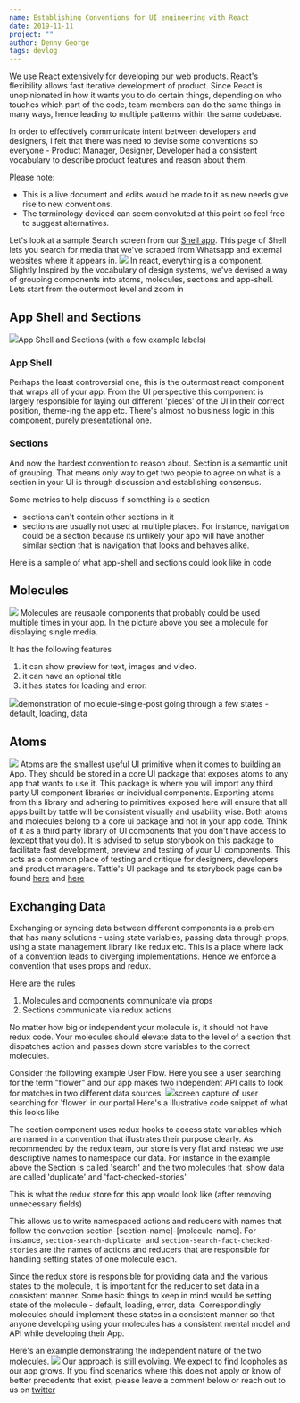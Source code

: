 ```yaml
---
name: Establishing Conventions for UI engineering with React
date: 2019-11-11
project: ""
author: Denny George
tags: devlog
---
```


We use React extensively for developing our web products. React's flexibility allows fast iterative development of product. Since React is unopinionated in how it wants you to do certain things, depending on who touches which part of the code, team members can do the same things in many ways, hence leading to multiple patterns within the same codebase.

In order to effectively communicate intent between developers and designers, I felt that there was need to devise some conventions so everyone - Product Manager, Designer, Developer had a consistent vocabulary to describe product features and reason about them.

Please note:

- This is a live document and edits would be made to it as new needs give rise to new conventions.
- The terminology deviced can seem convoluted at this point so feel free to suggest alternatives.

Let's look at a sample Search screen from our [Shell app](http://shell.tattle.co.in/). This page of Shell lets you search for media that we've scraped from Whatsapp and external websites where it appears in.
![](../images/example-screen-1.png)
In react, everything is a component. Slightly Inspired by the vocabulary of design systems, we've devised a way of grouping components into atoms, molecules, sections and app-shell.
Lets start from the outermost level and zoom in

## App Shell and Sections
![](../images/section-and-app-shell-3.png)App Shell and Sections (with a few example labels)
### App Shell

Perhaps the least controversial one, this is the outermost react component that wraps all of your app. From the UI perspective this component is largely responsible for laying out different 'pieces' of the UI in their correct position, theme-ing the app etc. There's almost no business logic in this component, purely presentational one.

### Sections

And now the hardest convention to reason about. Section is a semantic unit of grouping. That means only way to get two people to agree on what is a section in your UI is through discussion and establishing consensus.

Some metrics to help discuss if something is a section

- sections can't contain other sections in it
- sections are usually not used at multiple places. For instance, navigation could be a section because its unlikely your app will have another similar section that is navigation that looks and behaves alike.

Here is a sample of what app-shell and sections could look like in code

## Molecules
![](../images/molecules-1.png)
Molecules are reusable components that probably could be used multiple times in your app. In the picture above you see a molecule for displaying single media. 

It has the following features

1. it can show preview for text, images and video.
2. it can have an optional title
3. it has states for loading and error.

![](../images/single-media-gif.gif)demonstration of molecule-single-post going through a few states - default, loading, data
## Atoms
![](../images/atoms-1.png)
Atoms are the smallest useful UI primitive when it comes to building an App. They should be stored in a core UI package that exposes atoms to any app that wants to use it. This package is where you will import any third party UI component libraries or individual components. Exporting atoms from this library and adhering to primitives exposed here will ensure that all apps built by tattle will be consistent visually and usability wise.
Both atoms and molecules belong to a core ui package and not in your app code. Think of it as a third party library of UI components that you don't have access to (except that you do). It is advised to setup [storybook](https://storybook.js.org/) on this package to facilitate fast development, preview and testing of your UI components. This acts as a common place of testing and critique for designers, developers and product managers.
Tattle's UI package and its storybook page can be found [here](https://www.npmjs.com/package/@tattle-made/ui) and [here](http://shakkal.tattle.co.in.s3-website.ap-south-1.amazonaws.com/?path=/story/welcome--to-storybook)

## Exchanging Data

Exchanging or syncing data between different components is a problem that has many solutions - using state variables, passing data through props, using a state management library like redux etc. This is a place where lack of a convention leads to diverging implementations. Hence we enforce a convention that uses props and redux. 

Here are the rules

1. Molecules and components communicate via props
2. Sections communicate via redux actions

No matter how big or independent your molecule is, it should not have redux code. Your molecules should elevate data to the level of a section that dispatches action and passes down store variables to the correct molecules.

Consider the following example User Flow. Here you see a user searching for the term "flower" and our app makes two independent API calls to look for matches in two different data sources.
![](../images/search-example.gif)screen capture of user searching for 'flower' in our portal
Here's a illustrative code snippet of what this looks like

The section component uses redux hooks to access state variables which are named in a convention that illustrates their purpose clearly. As recommended by the redux team, our store is very flat and instead we use descriptive names to namespace our data.
For instance in the example above the Section is called 'search' and the two molecules that  show data are called 'duplicate' and 'fact-checked-stories'.

This is what the redux store for this app would look like (after removing unnecessary fields)

This allows us to write namespaced actions and reducers with names that follow the convetion section-[section-name]-[molecule-name]. For instance, 
`section-search-duplicate`  and `section-search-fact-checked-stories` are the names of actions and reducers that are responsible for handling setting states of one molecule each. 

Since the redux store is responsible for providing data and the various states to the molecule, it is important for the reducer to set data in a consistent manner. Some basic things to keep in mind would be setting state of the molecule - default, loading, error, data. Correspondingly molecules should implement these states in a consistent manner so that anyone developing using your molecules has a consistent mental model and API while developing their App.

Here's an example demonstrating the independent nature of the two molecules.
![](../images/search-example-one-fail.gif)
Our approach is still evolving. We expect to find loopholes as our app grows. If you find scenarios where this does not apply or know of better precedents that exist, please leave a comment below or reach out to us on [twitter](https://twitter.com/tattlemade)
